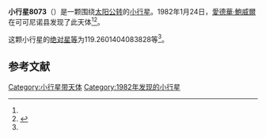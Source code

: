 {{Infobox planet
| bgcolour = #FFFFC0
| name = 8073 Johnharmon
| symbol = 
| image = 
| caption = 
| discovery = yes
| discovery_ref = 
| discoverer = [[愛德華·鮑威爾|愛德華·鮑威爾]]
| discovery_site = [[可可尼诺县|可可尼诺县]] 
| discovered = 1982年1月24日
| designations = yes
| mp_name = 
| named_after = 
| alt_names = 1982 BS/ 1986 AD2
| mp_category = [[主带小行星|主带小行星]]
| orbit_ref = <ref name="a">[http://ssd.jpl.nasa.gov/sbdb.cgi?sstr=8073 8073 Johnharmon] {{Wayback|url=http://ssd.jpl.nasa.gov/sbdb.cgi?sstr=8073 |date=20201124030457 }}，小行星數據庫瀏覽器（JPL Small-Body Database Browser）－[[美国国家航空航天局|美国国家航空航天局]]喷气推进实验室</ref>
| epoch = 2456400.5 (2013年4月18日更新)
| aphelion = {{convert|3.025914828511927|AU|km|3|abbr=on|lk=out}}
| perihelion = {{convert|2.160508406616184|AU|km|3|abbr=on}}
| semimajor = {{convert|2.593211617564056|AU|km|3|abbr=on}}
| eccentricity = 0.166859969
| period = 1525.300332 [[日|日]]<br />4.18[[儒略年|儒略年]]
| avg_speed = 
| inclination = 12.7386279383628
| asc_node = 296.2484442698151
| mean_anomaly = 
| arg_peri = 119.2601404083828
| satellites = 
| physical_characteristics = yes
| dimensions = 
| mass = 
| density = 
| surface_grav = 
| escape_velocity = 
| sidereal_day = 
| axial_tilt = 
| pole_ecliptic_lat = 
| pole_ecliptic_lon = 
| albedo = 
| temperatures= 
| temp_name1 = 
| mean_temp_1 = 
| max_temp_1 = 
| temp_name2 = 
| max_temp_2 = 
| spectral_type = 
| abs_magnitude = 119.2601404083828
}}

'''小行星8073'''（{{lang-en|8073 Johnharmon}}）是一颗围绕[[太阳|太阳]][[公转|公转]]的[[小行星|小行星]]。1982年1月24日，[[愛德華·鮑威爾|愛德華·鮑威爾]]在可可尼诺县发现了此天体<ref name="a" /><ref>{{cite news|title=小行星列表|url=http://cfa-www.harvard.edu/iau/lists/NumberedMPs.txt|accessdate=2013-07-08|newspaper=哈佛大学|archive-date=2008-05-17|archive-url=https://web.archive.org/web/20080517010638/http://cfa-www.harvard.edu/iau/lists/NumberedMPs.txt|dead-url=no}}</ref>。

这颗小行星的[[绝对星等|绝对星等]]为119.2601404083828等<ref name="a" />。

==参考文献==
{{reflist}}
{{Minor Planet Number|[[小行星8072|小行星8072]]|[[小行星8074|小行星8074]]}}

{{小天体}}

[[Category:小行星带天体|Category:小行星带天体]]
[[Category:1982年发现的小行星|Category:1982年发现的小行星]]

{{asteroid-stub}}